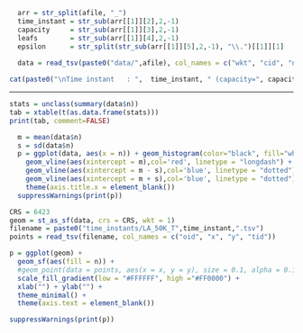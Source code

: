 ```r
  arr = str_split(afile, "_")
  time_instant = str_sub(arr[[1]][2],2,-1)
  capacity     = str_sub(arr[[1]][3],2,-1)
  leafs        = str_sub(arr[[1]][4],2,-1)
  epsilon      = str_split(str_sub(arr[[1]][5],2,-1), "\\.")[[1]][1]
  
  data = read_tsv(paste0("data/",afile), col_names = c("wkt", "cid", "n"))
```

```r
cat(paste0("\nTime instant   : ",  time_instant, " (capacity=", capacity,", leafs=", leafs,", epsilon=", epsilon,").\\"))
```
------------------------------------

```r
stats = unclass(summary(data$n))
tab = xtable(t(as.data.frame(stats)))
print(tab, comment=FALSE)
```

```r
  m = mean(data$n)
  s = sd(data$n)
  p = ggplot(data, aes(x = n)) + geom_histogram(color="black", fill="white") + 
    geom_vline(aes(xintercept = m),col='red', linetype = "longdash") + 
    geom_vline(aes(xintercept = m - s),col='blue', linetype = "dotted") + 
    geom_vline(aes(xintercept = m + s),col='blue', linetype = "dotted") +
    theme(axis.title.x = element_blank())
  suppressWarnings(print(p))
```

```r
CRS = 6423
geom = st_as_sf(data, crs = CRS, wkt = 1)
filename = paste0("time_instants/LA_50K_T",time_instant,".tsv")
points = read_tsv(filename, col_names = c("oid", "x", "y", "tid")) 

p = ggplot(geom) + 
  geom_sf(aes(fill = n)) + 
  #geom_point(data = points, aes(x = x, y = y), size = 0.1, alpha = 0.1) +   
  scale_fill_gradient(low = "#FFFFFF", high ="#FF0000") +
  xlab("") + ylab("") +
  theme_minimal() +
  theme(axis.text = element_blank()) 

suppressWarnings(print(p))
```

\pagebreak